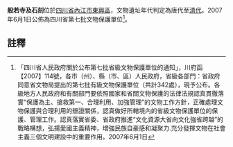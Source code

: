 {{msg:四川省文物保護單位
|名稱 = 般若寺及石刻
|編號 = 138
|圖片 = 
|級別 = S7
|分類 = 
|時代 = [[唐代|唐代]]至[[清代|清代]]
|地点 = [[四川省|四川省]][[內江市|內江市]][[東興區|東興區]]
|坐標 =
|登錄 = 2007年6月1日
}}
'''般若寺及石刻'''位於[[四川省|四川省]][[內江市|內江市]][[東興區|東興區]]，文物遺址年代判定為唐代至[[清代|清代]]。2007年6月1日公佈為四川省第七批文物保護單位<ref>「四川省人民政府關於公布第七批省級文物保護單位的通知」，川府函【2007】114號，各市（州）、縣（市、區）人民政府，省級各部門：省政府同意省文物局提出的第七批有級文物保護單位（共計342處），現予公布。各級地方人民政府和有關部門要依照國家和省關文物保護的法律法規認真貫徹落實“保護為主、搶救第一、合理利用、加強管理”的文物工作方針，正確處理文物保護與合理利用的辯證關係，認真做好所轄境內的省級文物保護單位的保護、管理工作。認真落實省委、省政府推進“文化資源大省向文化強省跨越”的戰略構想，弘揚愛國主義精神，增強民族自豪感和凝聚力.充分發揮文物在社會主義三個文明建設中的重要作用。2007年6月1日</ref>。
==註釋==
{{reflist}}
{{文物保護單位小作品}}